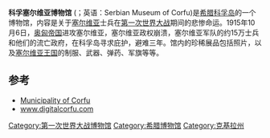 {{infobox Museum
|name=科孚塞尔维亚博物馆
|native_name= Српска кућа
|image= Sr kuca krf.jpg
|imagesize= 300px
|established=
|location= {{GRE}}[[科孚岛|科孚岛]] 
}}
'''科孚塞尔维亚博物馆''' ({{Lang-sr|Српска кућа}}；英语：Serbian Museum of Corfu)是[[希腊|希腊]][[科孚岛|科孚岛]]的一个博物馆，内容是关于[[塞尔维亚|塞尔维亚]]士兵在[[第一次世界大战|第一次世界大战]]期间的悲惨命运。1915年10月6日，[[奥匈帝国|奥匈帝国]]进攻塞尔维亚，塞尔维亚政权崩溃，塞尔维亚军队的约15万士兵和他们的流亡政府，在科孚岛寻求庇护，避难三年。馆内的珍稀展品包括照片，以及[[塞尔维亚王国|塞尔维亚王国]]的制服、武器、弹药、军旗等等。

==参考==
*[https://web.archive.org/web/20091129004203/http://www.corfu.gr/web/guest/visitor/sights/museums/serviko Municipality of Corfu]
*[http://www.digitalcorfu.com/vtour.aspx?lang=en&bm=0&id=30 www.digitalcorfu.com] {{Wayback|url=http://www.digitalcorfu.com/vtour.aspx?lang=en&bm=0&id=30 |date=20181004130655 }}
{{coord|39|37|19.65|N|19|55|19.85|E|display=title| region:GR_type:landmark|title=Serbian museum}}

[[Category:第一次世界大战博物馆|Category:第一次世界大战博物馆]]
[[Category:希腊博物馆|Category:希腊博物馆]]
[[Category:克基拉州|Category:克基拉州]]